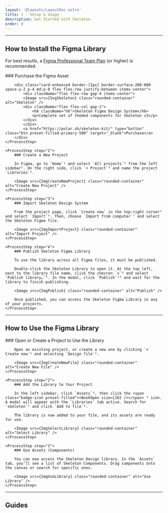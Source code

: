 ```yaml
---
layout: '@layouts/LayoutDoc.astro'
title: 1 - Setup & Usage
description: Get Started with Skeleton.
order: 0
---
```





---

## How to Install the Figma Library

For best results, a <a href="https://www.figma.com/pricing/#figma" class="chip preset-filled mx-1" target="_blank">Figma Professional Team Plan</a> (or higher) is recommended.

<Process>
    <ProcessStep step="1">
        ### Purchase the Figma Asset

        <div class="card-enhanced border-[1px] border-surface-200-800 space-y-2 p-4 md:p-8 flex flex-row justify-between items-center">
            <div className="flex flex-row gap-4 items-center">
            <Image src={SvgSkeleton} class="rounded-container" alt="Skeleton" />
            <div className="flex flex-col gap-1">
                <h6 className="h6">Skeleton Figma Design System</h6>
                <p>Complete set of themed components for Skeleton v3</p>
            </div>
            </div>
            <a href="https://polar.sh/skeleton-kit/" type="button" class="btn preset-filled-primary-500" target="_blank">Purchase</a>
        </div>
    </ProcessStep>

    <ProcessStep step="2">
        ### Create a New Project

        In Figma, go to `Home`¹ and select `All projects`² from the left sidebar². On the right side, click `+ Project`³ and name the project `Libraries`⁴.

        <Image src={ImgCreateNewProject} class="rounded-container" alt="Create New Project" />
    </ProcessStep>

    <ProcessStep step="3">
        ### Import Skeleton Design System

        From the project page, click `Create new` in the top-right corner⁵ and select `Import`⁶. Then, choose `Import from computer`⁷ and select the Skeleton Figma file.

        <Image src={ImgImportProject} class="rounded-container" alt="Import Project" />
    </ProcessStep>

    <ProcessStep step="4">
        ### Publish Skeleton Figma Library

        To use the library across all Figma files, it must be published.

        Double-click the Skeleton Library to open it. At the top left, next to the library file name, click the chevron `v`⁸ and select `Publish library…`⁹. In the modal, click `Publish`¹⁰ and wait for the library to finish publishing.

        <Image src={ImgPublish} class="rounded-container" alt="Publish" />

        Once published, you can access the Skeleton Figma Library in any of your projects.
    </ProcessStep>
</Process>

---

## How to Use the Figma Library

<Process>
    <ProcessStep step="1">
        ### Open or Create a Project to Use the Library

        Open an existing project, or create a new one by clicking `+ Create new`¹ and selecting `Design file`².

        <Image src={ImgCreateNewFile} class="rounded-container" alt="Create New File" />
    </ProcessStep>

    <ProcessStep step="2">
        ### Add the Library to Your Project

        In the left sidebar, click `Assets`³, then click the <span class="badge-icon preset-filled"><BookOpen size={16} /></span> ⁴ icon. A modal will appear with the `Libraries` tab active. Search for `skeleton`⁵ and click `Add to file`⁶.

        The library is now added to your file, and its assets are ready for use.

        <Image src={ImgSelectLibrary} class="rounded-container" alt="Select Library" />
    </ProcessStep>

    <ProcessStep step="3">
        ### Use Assets (Components)

        You can now access the Skeleton Design library. In the `Assets` tab, you’ll see a list of Skeleton Components. Drag components onto the canvas or search for specific ones.

        <Image src={ImgUseLibrary} class="rounded-container" alt="Use Library" />
    </ProcessStep>
</Process>

---

## Guides

<NavGrid collection="docs" path="figma/" classes="md:grid-cols-1" />
